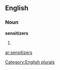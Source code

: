 ==English==

===Noun===
'''sensitizers'''

# {{plural of|[[sensitizer]]}}

[[Category:English plurals]]

[[ar:sensitizers]]